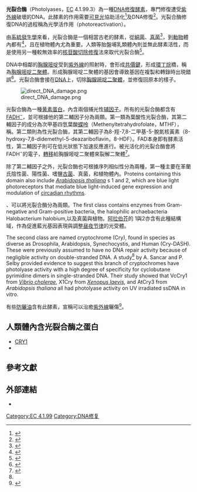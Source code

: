 {{Pfam_box
| Symbol = FAD_binding_7
| Name = DNA光裂合酶
| image = Photolyase 1qnf.png
| width =
| caption = A deazaflavin photolyase from ''[[Anacystis_nidulans|Anacystis nidulans]]'', illustrating the two light-harvesting cofactors: FADH<sup>−</sup> (yellow) and 8-HDF (cyan).
| Pfam= PF03441
| InterPro= IPR005101
| SMART=
| Prosite = PDOC00331
| SCOP = 1qnf
| TCDB =
| OPM family=
| OPM protein=
| PDB=
{{PDB3|1u3c}}A:214-492   {{PDB3|1u3d}}A:214-492   {{PDB3|1iqu}}A:176-418
{{PDB3|1iqr}}A:176-418   {{PDB3|1dnp}}B:202-469   {{PDB3|1tez}}D:207-472
{{PDB3|1owm}}A:207-472   {{PDB3|1qnf}} :207-472   {{PDB3|1owp}}A:207-472
{{PDB3|1owo}}A:207-472   {{PDB3|1owl}}A:207-472   {{PDB3|1own}}A:207-472
{{PDB3|1np7}}B:213-453
}}

'''光裂合酶'''（Photolyases，[[EC編號|EC]] 4.1.99.3）為一種[[DNA修復|DNA修復]][[酵素|酵素]]，專門修復遭受[[紫外線|紫外線]]破壞的DNA。此酵素的作用需要[[可見光|可見光]]協助活化<ref name="Yamamoto2017">{{cite journal|vauthors=Yamamoto J, Shimizu K, Kanda T, Hosokawa Y, Iwai S, Plaza P, Müller P|title=Loss of Fourth Electron-Transferring Tryptophan in Animal (6-4) Photolyase Impairs DNA Repair Activity in Bacterial Cells|journal=Biochemistry|volume=56|issue=40|pages=5356–5364|date=October 2017|pmid=28880077|pmc=|doi=10.1021/acs.biochem.7b00366}}</ref>及DNA修復<ref name="Thiagarajan2011">{{cite journal|vauthors=Thiagarajan V, Byrdin M, Eker AP, Müller P, Brettel K|title=Kinetics of cyclobutane thymine dimer splitting by DNA photolyase directly monitored in the UV|journal=Proceedings of the National Academy of Sciences of the United States of America|volume=108|issue=23|pages=9402–7|date=June 2011|pmid=21606324|pmc=3111307|doi=10.1073/pnas.1101026108 }}</ref>。光裂合酶修復DNA的過程稱為光學活作用（photoreactivation）。

由[[系統發生學|系統發生學]]來看，光裂合酶是一個相當古老的酵素，從[[細菌|細菌]]、[[真菌|真菌]]<ref>{{cite journal|last1=Teranishi, M.|first1=Nakamura, K., Morioka, H.,Yamamoto, K. and Hidema, J.|title=The native cyclobutane pyrimidine dimer photolyase of rice is phosphorylated|url=https://archive.org/details/sim_plant-physiology_2008-04_146_4/page/1941|journal=Plant Physiology|date=2008|volume=146|issue=4|pages=1941–1951|doi=10.1104/pp.107.110189|pmid=18235036|pmc=2287361
}}</ref>，到[[動物|動物]]體內都有<ref name="Selby 17696–700">{{cite journal | vauthors = Selby CP, Sancar A | title = A cryptochrome/photolyase class of enzymes with single-stranded DNA-specific photolyase activity | journal = Proceedings of the National Academy of Sciences of the United States of America | volume = 103 | issue = 47 | pages = 17696–700 | date = November 2006 | pmid = 17062752 | pmc = 1621107 | doi = 10.1073/pnas.0607993103 }}</ref>，且在植物體內尤為重要。人類等胎盤哺乳類體內則並無此酵素活性，而是使用另一種較無效率的[[核苷酸切除修復|核苷酸切除修復]]法來取代光裂合酶<ref>{{cite journal | vauthors = Lucas-Lledó JI, Lynch M | title = Evolution of mutation rates: phylogenomic analysis of the photolyase/cryptochrome family | url = https://archive.org/details/sim_molecular-biology-and-evolution_2009-05_26_5/page/1143 | journal = Molecular Biology and Evolution | volume = 26 | issue = 5 | pages = 1143–53 | date = May 2009 | pmid = 19228922 | pmc = 2668831 | doi = 10.1093/molbev/msp029 }}</ref>。

DNA中相鄰的[[胸腺嘧啶|胸腺嘧啶]]受到[[紫外線|紫外線]]的照射時，會形成[[共價鍵|共價鍵]]，形成[[環丁烷|環丁烷]]橋，稱為[[胸腺嘧啶二聚體|胸腺嘧啶二聚體]]。形成胸腺嘧啶二聚體的基因會導致基因在複製和轉錄時出現錯誤<ref>{{cite book | title = Biochemistry | first1 = Reginald H. | last1 = Garrett | first2 = Charles M. | last2 = Grisham | name-list-format = vanc |date=2010|publisher=Brooks/Cole, Cengage Learning|isbn=978-0-495-10935-8|oclc=984382855}}</ref>。光裂合酶會接在[[脱氧核糖核酸|DNA]]上，切除[[胸腺嘧啶二聚體|胸腺嘧啶二聚體]]，並修復回原本的樣子。

[[Image:direct_DNA_damage.png|thumb]]

光裂合酶為一種[[黄素蛋白|黄素蛋白]]，內含兩個捕光性[[辅因子|辅因子]]。所有的光裂合酶都含有[[FADH|FADH<sup>−</sup>]]，並可根據他的第二輔因子分為兩類。第一類為葉酸性光裂合酶，其第二輔因子的成分為次甲基四氫葉酸[[蝶呤|蝶呤]]（Methenyltetrahydrofolate，MTHF），稱。第二類則為{{tsl|en|deazaflavin|脫氮黃素}}性光裂合酶，其第二輔因子為8-羥-7,8-二甲基-5-脫氮核黃素（8-hydroxy-7,8-didemethyl-5-deazariboflavin，8-HDF）。FAD本身即有酵素活性，第二輔因子則可在低光狀態下加速反應進行。被光活化的光裂合酶會將FADH<sup>−</sup>的電子，[[電子轉移|轉移]]給胸腺嘧啶二聚體來裂解二聚體<ref>{{cite journal | vauthors = Sancar A | title = Structure and function of DNA photolyase and cryptochrome blue-light photoreceptors | journal = Chemical Reviews | volume = 103 | issue = 6 | pages = 2203–37 | date = June 2003 | pmid = 12797829 | doi = 10.1021/cr0204348 }}</ref>。

除了第二輔因子之外，光裂合酶也可根據序列相似性分為兩種，第一種主要在革蘭氏陰性菌、陽性菌、嗜鹽[[古菌|古菌]]、真菌，和植物體內。Proteins containing this domain also include ''[[拟南芥|Arabidopsis thaliana]]'' {{tsl|en|cryptochrome||cryptochrome}}s 1 and 2, which are blue light photoreceptors that mediate blue light-induced gene expression and modulation of [[昼夜节律|circadian rhythm]]s.

、可以將光裂合酶分為兩類。The first class contains enzymes from Gram-negative and Gram-positive bacteria, the halophilic archaebacteria Halobacterium halobium,以及真菌與植物。[[阿拉伯芥|阿拉伯芥]]的{{link-en|Cryptochrome}} 1與2亦含有此種結構域，作為促進藍光基因表現與調整[[昼夜节律|昼夜节律]]的光受體。

The second class are named cryptochrome (Cry), found in species as diverse as Drosophila, Arabidopsis, Synechocystis, and Human (Cry-DASH). These were previously assumed to have no DNA repair activity because of negligible activity on double-stranded DNA. A study<ref name="Selby 17696–700"/> by A. Sancar and P. Selby provided evidence to suggest this branch of cryptochromes have photolyase activity with a high degree of specificity for cyclobutane pyrimidine dimers in single-stranded DNA. Their study showed that VcCry1 from ''[[霍亂弧菌|Vibrio cholerae]]'', X1Cry from ''[[非洲爪蟾|Xenopus laevis]]'', and AtCry3 from ''Arabidopsis thaliana'' all had photolyase activity on UV irradiated ssDNA in vitro.

有些[[防曬油|防曬油]]含有此酵素，宣稱可以治癒[[紫外線|紫外線]]曬傷<ref>{{cite journal | vauthors = Kulms D, Pöppelmann B, Yarosh D, Luger TA, Krutmann J, Schwarz T | title = Nuclear and cell membrane effects contribute independently to the induction of apoptosis in human cells exposed to UVB radiation | journal = Proceedings of the National Academy of Sciences of the United States of America | volume = 96 | issue = 14 | pages = 7974–9 | date = July 1999 | pmid = 10393932 | pmc = 22172 | doi = 10.1073/pnas.96.14.7974 }}</ref>。

==人類體內含光裂合酶之蛋白 ==
*[[CRY1|CRY1]]
*{{tsl|en|CRY2||CRY2}}

==參考文獻==
{{reflist|32em}}

==外部連結==
*{{Commonscatinline}}

{{Carbon-carbon lyases}}
{{Enzymes}}
{{Portal bar|分子与细胞生物学|border=no}}

[[Category:EC_4.1.99|Category:EC 4.1.99]]
[[Category:DNA修复|Category:DNA修复]]